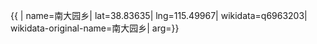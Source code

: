 {{ {{{1|PRC admin/showdata}}}|
name=南大园乡|
lat=38.83635|
lng=115.49967|
wikidata=q6963203|
wikidata-original-name=南大园乡|
arg={{{arg|}}}}}